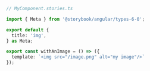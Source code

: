 ```ts
// MyComponent.stories.ts

import { Meta } from '@storybook/angular/types-6-0';

export default {
  title: 'img',
} as Meta;

export const withAnImage = () => ({
  template: `<img src="/image.png" alt="my image"/>`
});
```